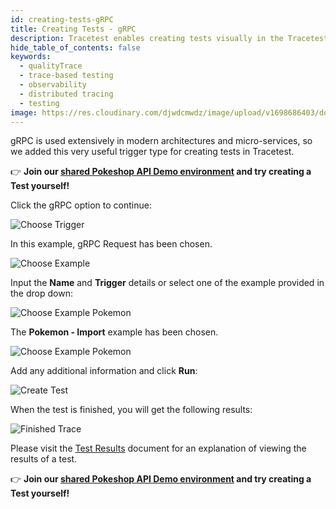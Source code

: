 ```yaml
---
id: creating-tests-gRPC
title: Creating Tests - gRPC
description: Tracetest enables creating tests visually in the Tracetest Web UI.
hide_table_of_contents: false
keywords:
  - qualityTrace
  - trace-based testing
  - observability
  - distributed tracing
  - testing
image: https://res.cloudinary.com/djwdcmwdz/image/upload/v1698686403/docs/Blog_Thumbnail_14_rsvkmo.jpg
---
```


gRPC is used extensively in modern architectures and micro-services, so we added this very useful trigger type for creating tests in Tracetest.

👉 **Join our [shared Pokeshop API Demo environment](https://app.qualityTrace.io/organizations/ttorg_2179a9cd8ba8dfa5/invites/invite_760904a64b4b9dc9/accept) and try creating a Test yourself!**

Click the gRPC option to continue:

![Choose Trigger](../img/choose-trigger-0.16.png)

In this example, gRPC Request has been chosen.

![Choose Example](../img/choose-gRPC-0.16.png)

Input the **Name** and **Trigger** details or select one of the example provided in the drop down:

![Choose Example Pokemon](../img/choose-example-pokemon-gRPC-0.16.png)

The **Pokemon - Import** example has been chosen.

![Choose Example Pokemon](../img/choose-example-pokemon-import-gRPC-0.16.png)

Add any additional information and click **Run**:

![Create Test](../img/provide-addl-information-gRPC-0.16.png)

When the test is finished, you will get the following results:

![Finished Trace](../img/finished-trace-gRPC-0.16.png)

Please visit the [Test Results](../web-ui/test-results.mdx) document for an explanation of viewing the results of a test.

👉 **Join our [shared Pokeshop API Demo environment](https://app.qualityTrace.io/organizations/ttorg_2179a9cd8ba8dfa5/invites/invite_760904a64b4b9dc9/accept) and try creating a Test yourself!**

